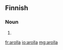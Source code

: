 ==Finnish==

===Noun===
{{head|fi}}

# {{fi-form of|aro|type=noun|case=adessive|pl=singular}}

[[fr:arolla]]
[[io:arolla]]
[[mg:arolla]]